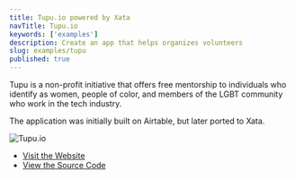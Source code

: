 ```yaml
---
title: Tupu.io powered by Xata
navTitle: Tupu.io
keywords: ['examples']
description: Create an app that helps organizes volunteers
slug: examples/tupu
published: true
---
```


Tupu is a non-profit initiative that offers free mentorship to individuals who identify as women, people of color, and members of the LGBT community who work in the tech industry.

The application was initially built on Airtable, but later ported to Xata.

![Tupu.io](images/tupu.png)

- [Visit the Website](https://tupu.io)
- [View the Source Code](https://github.com/tupuio/tupuapp)
